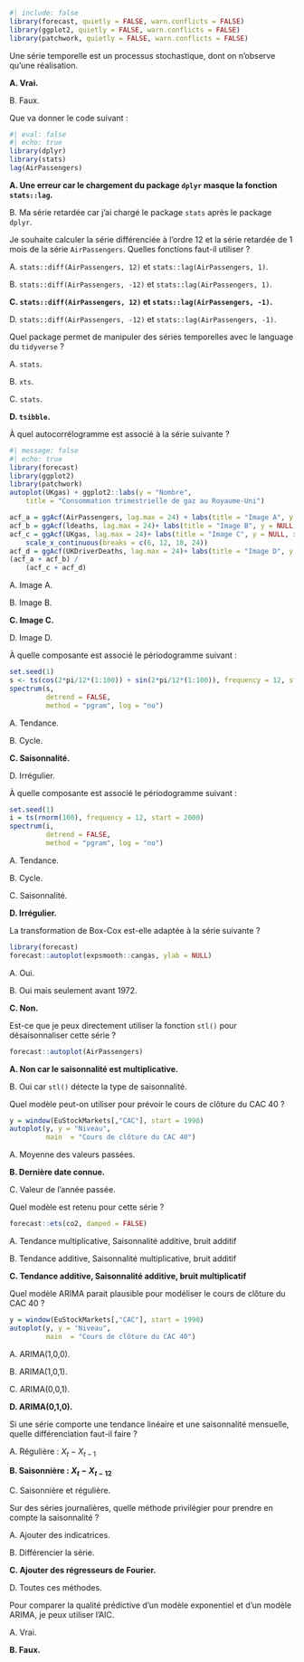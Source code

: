 <!-- --- -->
<!-- title: "Analyse des séries temporelles avec R" -->
<!-- format: docx -->
<!-- output-file: "Analyse des séries temporelles avec R" -->
<!-- echo: false -->
<!-- --- -->

```r
#| include: false
library(forecast, quietly = FALSE, warn.conflicts = FALSE)
library(ggplot2, quietly = FALSE, warn.conflicts = FALSE)
library(patchwork, quietly = FALSE, warn.conflicts = FALSE)
```


::: {#exr-def-st}
Une série temporelle est un processus stochastique, dont on n'observe qu'une réalisation.

**A. Vrai.**

B. Faux.
:::

::: {#exr-err-dplyr-lag}
Que va donner le code suivant :
```r
#| eval: false
#| echo: true
library(dplyr)
library(stats)
lag(AirPassengers)
```

**A. Une erreur car le chargement du package `dplyr` masque la fonction `stats::lag`.**

B. Ma série retardée car j'ai chargé le package `stats` après le package `dplyr`.
:::

::: {#exr-lag-diff}
Je souhaite calculer la série différenciée à l'ordre 12 et la série retardée de 1 mois de la série `AirPassengers`.
Quelles fonctions faut-il utiliser ?

A. `stats::diff(AirPassengers, 12)` et `stats::lag(AirPassengers, 1)`.

B. `stats::diff(AirPassengers, -12)` et `stats::lag(AirPassengers, 1)`.

**C. `stats::diff(AirPassengers, 12)` et `stats::lag(AirPassengers, -1)`.**

D. `stats::diff(AirPassengers, -12)` et `stats::lag(AirPassengers, -1)`.
:::

::: {#exr-tsibble}
Quel package permet de manipuler des séries temporelles avec le language du `tidyverse` ?

A. `stats`.

B. `xts`.

C. `stats`.

**D. `tsibble`.**
:::

::: {#exr-autocor}
À quel autocorrélogramme est associé à la série suivante ?

```r
#| message: false
#| echo: true
library(forecast)
library(ggplot2)
library(patchwork)
autoplot(UKgas) + ggplot2::labs(y = "Nombre",
	title = "Consommation trimestrielle de gaz au Royaume-Uni")

acf_a = ggAcf(AirPassengers, lag.max = 24) + labs(title = "Image A", y = NULL, x = NULL)
acf_b = ggAcf(ldeaths, lag.max = 24)+ labs(title = "Image B", y = NULL, x = NULL)
acf_c = ggAcf(UKgas, lag.max = 24)+ labs(title = "Image C", y = NULL, x = NULL) +
	scale_x_continuous(breaks = c(6, 12, 18, 24))
acf_d = ggAcf(UKDriverDeaths, lag.max = 24)+ labs(title = "Image D", y = NULL, x = NULL)
(acf_a + acf_b) /
	(acf_c + acf_d)
```

A. Image A.

B. Image B.

**C. Image C.**

D. Image D.
:::



::: {#exr-perod-bb}
À quelle composante est associé le périodogramme suivant :
```r
set.seed(1)
s <- ts(cos(2*pi/12*(1:100)) + sin(2*pi/12*(1:100)), frequency = 12, start = 2000)
spectrum(s, 
         detrend = FALSE,
         method = "pgram", log = "no")
```

A. Tendance.

B. Cycle.

**C. Saisonnalité.**

D. Irrégulier.
:::

::: {#exr-perod-bb}
À quelle composante est associé le périodogramme suivant :
```r
set.seed(1)
i = ts(rnorm(100), frequency = 12, start = 2000)
spectrum(i, 
         detrend = FALSE,
         method = "pgram", log = "no")
```

A. Tendance.

B. Cycle.

C. Saisonnalité.

**D. Irrégulier.**
:::

::: {#exr-bx}
La transformation de Box-Cox est-elle adaptée à la série suivante ?
```r
library(forecast)
forecast::autoplot(expsmooth::cangas, ylab = NULL)
```

A. Oui.

B. Oui mais seulement avant 1972.

**C. Non.**
:::

::: {#exr-}
Est-ce que je peux directement utiliser la fonction `stl()` pour désaisonnaliser cette série ?
```r
forecast::autoplot(AirPassengers)
```

**A. Non car le saisonnalité est multiplicative.**

B. Oui car `stl()` détecte la type de saisonnalité.
:::

::: {#exr-cours-cac-40}
Quel modèle peut-on utiliser pour prévoir le cours de clôture du CAC 40 ?

```r
y = window(EuStockMarkets[,"CAC"], start = 1998)
autoplot(y, y = "Niveau",
         main  = "Cours de clôture du CAC 40")
```

A. Moyenne des valeurs passées.

**B. Dernière date connue.**

C. Valeur de l'année passée.
:::


::: {#exr-ets-co2}
Quel modèle est retenu pour cette série ?
```r
forecast::ets(co2, damped = FALSE)
```
A. Tendance multiplicative, Saisonnalité additive, bruit additif

B. Tendance additive, Saisonnalité multiplicative, bruit additif

**C. Tendance additive, Saisonnalité additive, bruit multiplicatif**
:::

::: {#exr-cours-cac-40-arima}
Quel modèle ARIMA parait plausible pour modéliser le cours de clôture du CAC 40 ?

```r
y = window(EuStockMarkets[,"CAC"], start = 1998)
autoplot(y, y = "Niveau",
         main  = "Cours de clôture du CAC 40")
```

A. ARIMA(1,0,0).

B. ARIMA(1,0,1).

C. ARIMA(0,0,1).

**D. ARIMA(0,1,0).**
:::

::: {#exr-cours-tend-diff}
Si une série comporte une tendance linéaire et une saisonnalité mensuelle, quelle différenciation faut-il faire ?

A. Régulière : $X_t - X_{t-1}$

**B. Saisonnière : $X_t - X_{t-12}$**

C. Saisonnière et régulière.
:::

::: {#exr-series-journ}
Sur des séries journalières, quelle méthode privilégier pour prendre en compte la saisonnalité ?

A. Ajouter des indicatrices.

B. Différencier la série.

**C. Ajouter des régresseurs de Fourier.**

D. Toutes ces méthodes.

:::


::: {#exr-qual-aic}
Pour comparer la qualité prédictive d'un modèle exponentiel et d'un modèle ARIMA, je peux utiliser l'AIC.

A. Vrai.

**B. Faux.**
:::
